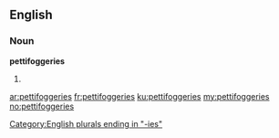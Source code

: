 ==English==

===Noun===
'''pettifoggeries'''

# {{plural of|[[pettifoggery]]}}

[[Category:English plurals ending in "-ies"]]

[[ar:pettifoggeries]]
[[fr:pettifoggeries]]
[[ku:pettifoggeries]]
[[my:pettifoggeries]]
[[no:pettifoggeries]]